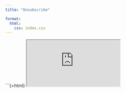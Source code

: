 ```yaml
---
title: "Unsubscribe"

format:
  html:
    css: index.css
---
```


```{=html}
<iframe class="google-form2" src="https://docs.google.com/forms/d/e/1FAIpQLSdg3wVP0MjaAUVyrFRzxIDFIdtJGc7zPmOjHyg4wF3F6y40og/viewform?embedded=true">Loading…</iframe>